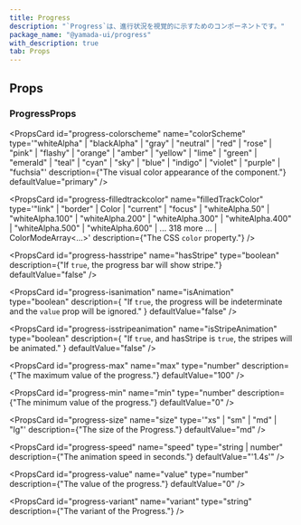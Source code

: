 ```yaml
---
title: Progress
description: "`Progress`は、進行状況を視覚的に示すためのコンポーネントです。"
package_name: "@yamada-ui/progress"
with_description: true
tab: Props
---
```


## Props

### ProgressProps

<PropsCard
  id="progress-colorscheme"
  name="colorScheme"
  type='"whiteAlpha" | "blackAlpha" | "gray" | "neutral" | "red" | "rose" | "pink" | "flashy" | "orange" | "amber" | "yellow" | "lime" | "green" | "emerald" | "teal" | "cyan" | "sky" | "blue" | "indigo" | "violet" | "purple" | "fuchsia"'
  description={"The visual color appearance of the component."}
  defaultValue="primary"
/>

<PropsCard
  id="progress-filledtrackcolor"
  name="filledTrackColor"
  type='"link" | "border" | Color | "current" | "focus" | "whiteAlpha.50" | "whiteAlpha.100" | "whiteAlpha.200" | "whiteAlpha.300" | "whiteAlpha.400" | "whiteAlpha.500" | "whiteAlpha.600" | ... 318 more ... | ColorModeArray<...>'
  description={"The CSS `color` property."}
/>

<PropsCard
  id="progress-hasstripe"
  name="hasStripe"
  type="boolean"
  description={"If `true`, the progress bar will show stripe."}
  defaultValue="false"
/>

<PropsCard
  id="progress-isanimation"
  name="isAnimation"
  type="boolean"
  description={
    "If `true`, the progress will be indeterminate and the `value` prop will be ignored."
  }
  defaultValue="false"
/>

<PropsCard
  id="progress-isstripeanimation"
  name="isStripeAnimation"
  type="boolean"
  description={
    "If `true`, and hasStripe is `true`, the stripes will be animated."
  }
  defaultValue="false"
/>

<PropsCard
  id="progress-max"
  name="max"
  type="number"
  description={"The maximum value of the progress."}
  defaultValue="100"
/>

<PropsCard
  id="progress-min"
  name="min"
  type="number"
  description={"The minimum value of the progress."}
  defaultValue="0"
/>

<PropsCard
  id="progress-size"
  name="size"
  type='"xs" | "sm" | "md" | "lg"'
  description={"The size of the Progress."}
  defaultValue="md"
/>

<PropsCard
  id="progress-speed"
  name="speed"
  type="string | number"
  description={"The animation speed in seconds."}
  defaultValue="'1.4s'"
/>

<PropsCard
  id="progress-value"
  name="value"
  type="number"
  description={"The value of the progress."}
  defaultValue="0"
/>

<PropsCard
  id="progress-variant"
  name="variant"
  type="string"
  description={"The variant of the Progress."}
/>
